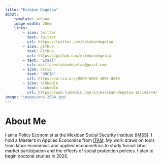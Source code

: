 ```yaml
---
title: "Esteban Degetau"
about:
    template: solana
    image-width: 20em
    links:
        - icon: twitter
          text: Twitter
          url: https://twitter.com/estebandegetau
        - icon: github
          text: GitHub
          url: https://github.com/estebandegetau
        - text: "Email"
          url: mailto:estebandegetau@gmail.com
        - icon: orcid  
          text: "ORCID"
          url: https://orcid.org/0009-0004-4095-8819
        - icon: linkedin
          text: LinkedIn
          url: https://www.linkedin.com/in/esteban-degetau-187141344/
image: "images/eds-2024.jpg"
---
```


# About Me

I am a Policy Economist at the Mexican Social Security Institute ([IMSS](http://datos.imss.gob.mx/)). I hold a Master’s in Applied Economics from [ITAM](https://www.itam.mx/). My work draws on tools from labor economics and applied econometrics to study formal labor market participation and the effects of social protection policies. I plan to begin doctoral studies in 2026.